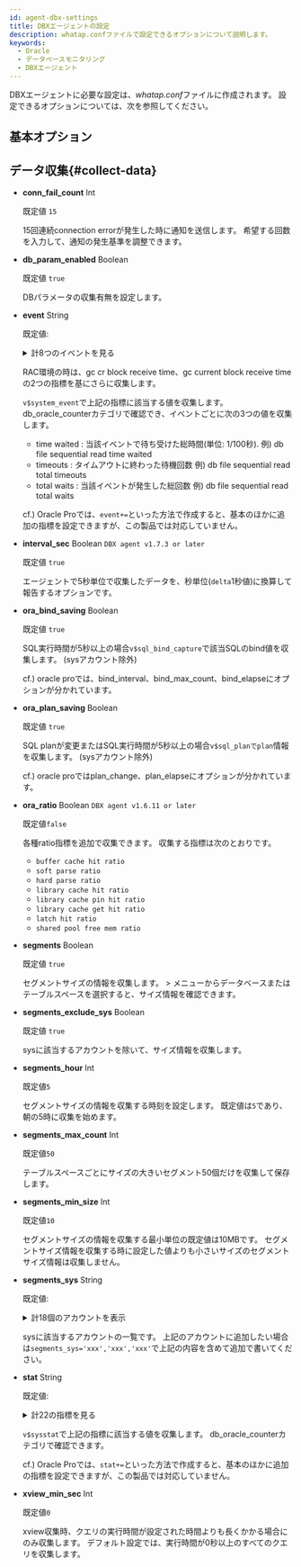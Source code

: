 ```yaml
---
id: agent-dbx-settings
title: DBXエージェントの設定
description: whatap.confファイルで設定できるオプションについて説明します。
keywords:
  - Oracle
  - データベースモニタリング
  - DBXエージェント
---
```



DBXエージェントに必要な設定は、*whatap.conf*ファイルに作成されます。 設定できるオプションについては、次を参照してください。

## 基本オプション


<Dbagentdbxbasicoption />

## データ収集{#collect-data}

- **conn_fail_count** <span class='type'>Int</span>

  既定値 `15`

  15回連続connection errorが発生した時に通知を送信します。 希望する回数を入力して、通知の発生基準を調整できます。

- **db_param_enabled** <span class='type'>Boolean</span>

  既定値 `true`

  DBパラメータの収集有無を設定します。

- **event** <span class='type'>String</span>

  既定値: 

  <details>

  <summary>計8つのイベントを見る</summary>

    `db file scattered read`, `db file sequential read`, `direct path read`, `direct path write`,\
    `enq: TX - row lock contention`, `latch free`, `library cache lock`, `library cache pin`

  </details>

  RAC環境の時は、gc cr block receive time、gc current block receive timeの2つの指標を基にさらに収集します。

  `v$system_event`で上記の指標に該当する値を収集します。 db_oracle_counterカテゴリで確認でき、イベントごとに次の3つの値を収集します。

  - time waited : 当該イベントで待ち受けた総時間(単位: 1/100秒). 例) db file sequential read time waited
  - timeouts : タイムアウトに終わった待機回数 例) db file sequential read total timeouts
  - total waits : 当該イベントが発生した総回数 例) db file sequential read total waits

  cf.) Oracle Proでは、`event+=`といった方法で作成すると、基本のほかに追加の指標を設定できますが、この製品では対応していません。

- **interval_sec** <span class='type'>Boolean</span> <code class="my">DBX agent v1.7.3 or later</code>

  既定値 `true`

  エージェントで5秒単位で収集したデータを、秒単位(`delta`1秒値)に換算して報告するオプションです。

- **ora_bind_saving** <span class='type'>Boolean</span>

  既定値 `true`

  SQL実行時間が5秒以上の場合`v$sql_bind_capture`で該当SQLのbind値を収集します。 (sysアカウント除外)

  cf.) oracle proでは、bind_interval、bind_max_count、bind_elapseにオプションが分かれています。

- **ora_plan_saving** <span class='type'>Boolean</span>

  既定値 `true`

  SQL planが変更またはSQL実行時間が5秒以上の場合`v$sql_planでplan`情報を収集します。 (sysアカウント除外)

  cf.) oracle proではplan_change、plan_elapseにオプションが分かれています。

- **ora_ratio** <span class='type'>Boolean</span> <code class="my">DBX agent v1.6.11 or later</code>

  既定値`false`

  各種ratio指標を追加で収集できます。 収集する指標は次のとおりです。

  - `buffer cache hit ratio`
  - `soft parse ratio`
  - `hard parse ratio`
  - `library cache hit ratio`
  - `library cache pin hit ratio`
  - `library cache get hit ratio`
  - `latch hit ratio`
  - `shared pool free mem ratio`

- **segments** <span class='type'>Boolean</span>

  既定値 `true`

  セグメントサイズの情報を収集します。 <Cmdname sid="side_reportStat" className="uitext" /> &gt; <Cmdname sid="side_tableSpace" className="uitext" />メニューからデータベースまたはテーブルスペースを選択すると、サイズ情報を確認できます。

- **segments_exclude_sys** <span class='type'>Boolean</span>

  既定値 `true`

  sysに該当するアカウントを除いて、サイズ情報を収集します。

- **segments_hour** <span class='type'>Int</span>

  既定値`5`

  セグメントサイズの情報を収集する時刻を設定します。 既定値は`5`であり、朝の5時に収集を始めます。

- **segments_max_count** <span class='type'>Int</span>

  既定値`50`

  テーブルスペースごとにサイズの大きいセグメント50個だけを収集して保存します。

- **segments_min_size** <span class='type'>Int</span>

  既定値`10`

  セグメントサイズの情報を収集する最小単位の既定値は10MBです。 セグメントサイズ情報を収集する時に設定した値よりも小さいサイズのセグメントサイズ情報は収集しません。

- **segments_sys** <span class='type'>String</span>

  既定値: 

  <details>
    <summary>計18個のアカウントを表示</summary>

    `SYS`, `OUTLN`, `SYSTEM`, `AUDSYS`, `DBSNMP`, `GSMADMIN_INTERNAL`,\
    `XDB`, `WMSYS`, `OJVMSYS`, `CTXSYS`, `ORDSYS`, `ORDDATA`,\
    `MDSYS`, `LBACSYS`, `DVSYS`, `DBSFWUSER`, `APPQOSSYS`, `OLAPSYS`  

  </details>

  sysに該当するアカウントの一覧です。 上記のアカウントに追加したい場合は`segments_sys='xxx','xxx','xxx'`で上記の内容を含めて追加で書いてください。

- **stat** <span class='type'>String</span>

  既定値: 

  <details>

  <summary>計22の指標を見る</summary>

    `consistent gets`, `cpu used by this session`, `db block changes`, `db block gets`, `db time`,\
    `data blocks consistent reads - undo records applied`, `enqueue waits`, `execute count`,\
    `logons current`, `opened cursors current`, `parse count (hard)`, `parse count (total)`,\
    `physical reads`, `physical writes`, `redo entries`, `rollback changes - undo records applied`,\
    `session logical reads`, `sorts (disk)`, `sorts (memory)`, `transaction tables consistent reads - undo records applied`,
    `user commits`, `user rollbacks`

  </details>

  `v$sysstat`で上記の指標に該当する値を収集します。 db_oracle_counterカテゴリで確認できます。

  cf.) Oracle Proでは、`stat+=`といった方法で作成すると、基本のほかに追加の指標を設定できますが、この製品では対応していません。

- **xview_min_sec** <span class='type'>Int</span>

  既定値`0`

  xview収集時、クエリの実行時間が設定された時間よりも長くかかる場合にのみ収集します。 デフォルト設定では、実行時間が0秒以上のすべてのクエリを収集します。


<Dbaes256encrypt />


<Dbsettingagentnamedetails level={2} agentType="DBX" />
